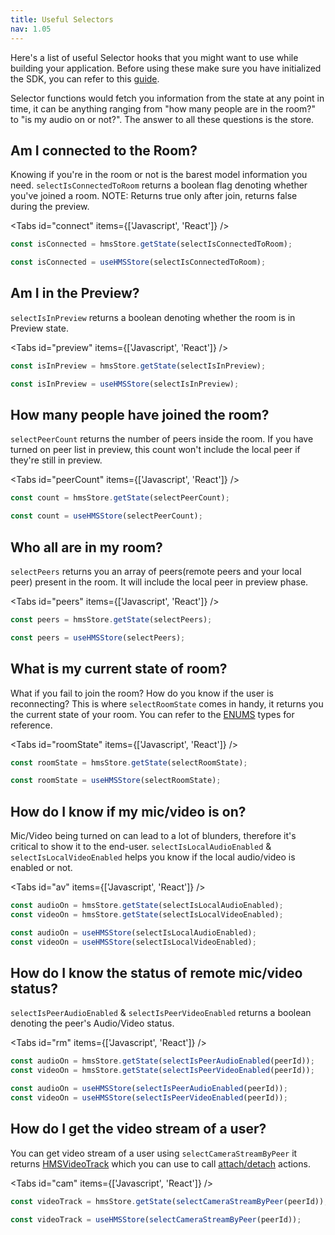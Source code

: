 ```yaml
---
title: Useful Selectors
nav: 1.05
---
```


Here's a list of useful Selector hooks that you might want to use while building your application. Before using these make sure you have initialized the SDK, you can refer to this [guide](/javascript/v2/guides/javascript-quickstart#initializing-the-sdk).

Selector functions would fetch you information from the state at any point in time, it can be anything ranging from "how many people are in the room?" to "is my audio on or not?". The answer to all these questions is the store.

## Am I connected to the Room?

Knowing if you're in the room or not is the barest model information you need. `selectIsConnectedToRoom` returns a boolean flag denoting whether you've joined a room. NOTE: Returns true only after join, returns false during the preview.

<Tabs id="connect" items={['Javascript', 'React']} />

<Tab id='connect-0'>

```js section=AmIConnectedToTheRoom sectionIndex=1 tab=JS
const isConnected = hmsStore.getState(selectIsConnectedToRoom);
```

</Tab>

<Tab id='connect-1'>

```jsx section=AmIConnectedToTheRoom sectionIndex=1 tab=React
const isConnected = useHMSStore(selectIsConnectedToRoom);
```

</Tab>

## Am I in the Preview?

`selectIsInPreview` returns a boolean denoting whether the room is in Preview state.

<Tabs id="preview" items={['Javascript', 'React']} />

<Tab id='preview-0'>

```js section=AmIInThePreview sectionIndex=1 tab=JS
const isInPreview = hmsStore.getState(selectIsInPreview);
```

</Tab>

<Tab id='preview-1'>

```jsx section=AmIInThePreview sectionIndex=1 tab=React
const isInPreview = useHMSStore(selectIsInPreview);
```

</Tab>

## How many people have joined the room?

`selectPeerCount` returns the number of peers inside the room. If you have turned on
peer list in preview, this count won't include the local peer if they're still in preview.

<Tabs id="peerCount" items={['Javascript', 'React']} />

<Tab id='peerCount-0'>

```js section=HowManyPeopleHaveJoinedTheRoom sectionIndex=1 tab=JS
const count = hmsStore.getState(selectPeerCount);
```

</Tab>

<Tab id='peerCount-1'>

```jsx section=HowManyPeopleHaveJoinedTheRoom sectionIndex=1 tab=React
const count = useHMSStore(selectPeerCount);
```

 </Tab>

## Who all are in my room?

`selectPeers` returns you an array of peers(remote peers and your local peer) present in the room. It will
include the local peer in preview phase.

<Tabs id="peers" items={['Javascript', 'React']} />

<Tab id='peers-0'>

```js section=WhoAllAreInMyRoom sectionIndex=1 tab=JS
const peers = hmsStore.getState(selectPeers);
```

</Tab>

<Tab id='peers-1'>

```jsx section=WhoAllAreInMyRoom sectionIndex=1 tab=React
const peers = useHMSStore(selectPeers);
```

</Tab>

## What is my current state of room?

What if you fail to join the room? How do you know if the user is reconnecting? This is where `selectRoomState` comes in handy, it returns you the current state of your room. You can refer to the [ENUMS](/api-reference/javascript/v2/enums/HMSRoomState) types for reference.

<Tabs id="roomState" items={['Javascript', 'React']} />

<Tab id='roomState-0'>

```js section=WhatIsMyCurrentStateOfRoom sectionIndex=1 tab=JS
const roomState = hmsStore.getState(selectRoomState);
```

</Tab>

<Tab id='roomState-1'>

```jsx section=WhatIsMyCurrentStateOfRoom sectionIndex=1 tab=React
const roomState = useHMSStore(selectRoomState);
```

</Tab>

## How do I know if my mic/video is on?

Mic/Video being turned on can lead to a lot of blunders, therefore it's critical to show it to the end-user. `selectIsLocalAudioEnabled` & `selectIsLocalVideoEnabled` helps you know if the local audio/video is enabled or not.

<Tabs id="av" items={['Javascript', 'React']} />

<Tab id='av-0'>

```js section=HowDoIKnowIfMyMicVideoIsOn sectionIndex=1 tab=JS
const audioOn = hmsStore.getState(selectIsLocalAudioEnabled);
const videoOn = hmsStore.getState(selectIsLocalVideoEnabled);
```

</Tab>

<Tab id='av-1'>

```jsx section=HowDoIKnowIfMyMicVideoIsOn sectionIndex=1 tab=React
const audioOn = useHMSStore(selectIsLocalAudioEnabled);
const videoOn = useHMSStore(selectIsLocalVideoEnabled);
```

</Tab>

## How do I know the status of remote mic/video status?

`selectIsPeerAudioEnabled` & `selectIsPeerVideoEnabled` returns a boolean denoting the peer's Audio/Video status.

<Tabs id="rm" items={['Javascript', 'React']} />

<Tab id='rm-0'>

```js section=HowDoIKnowTheStatusOfRemoteMicVideoStatus sectionIndex=1 tab=JS
const audioOn = hmsStore.getState(selectIsPeerAudioEnabled(peerId));
const videoOn = hmsStore.getState(selectIsPeerVideoEnabled(peerId));
```

</Tab>

<Tab id='rm-1'>

```jsx section=MicVideoStatus sectionIndex=1 tab=React
const audioOn = useHMSStore(selectIsPeerAudioEnabled(peerId));
const videoOn = useHMSStore(selectIsPeerVideoEnabled(peerId));
```

</Tab>

## How do I get the video stream of a user?

You can get video stream of a user using `selectCameraStreamByPeer` it returns [HMSVideoTrack](/api-reference/javascript/v2/interfaces/HMSVideoTrack) which you can use to call [attach/detach](/javascript/v2/features/render-video) actions.

<Tabs id="cam" items={['Javascript', 'React']} />

<Tab id='cam-0'>

```js section=HowDoIGetTheVideoStreamOfAUser sectionIndex=1 tab=JS
const videoTrack = hmsStore.getState(selectCameraStreamByPeer(peerId));
```

</Tab>

<Tab id='cam-1'>

```jsx section=HowDoIGetTheVideoStreamOfAUser sectionIndex=1 tab=React
const videoTrack = useHMSStore(selectCameraStreamByPeer(peerId));
```

</Tab>
